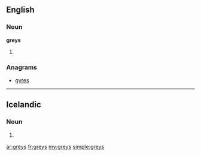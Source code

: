 ==English==

===Noun===
'''greys'''

# {{plural of|grey}}

===Anagrams===
* [[gyres#English|gyres]]

----

==Icelandic==

===Noun===
{{is-noun form}} {{n}}

# {{is-inflection of|grey|indef|gen|s}}

[[ar:greys]]
[[fr:greys]]
[[my:greys]]
[[simple:greys]]